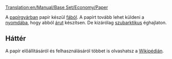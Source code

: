 [[Translation:en/Manual/Base Set/Economy/Paper]]

{{hu/Rakomány|név=Papír
|kép=Paper.png
|termeli=[[hu/Manual/Base Set/Economy/Papírgyár|papírgyár]] - kizárólag szubarktikus éghajlaton
|fogadja=[[hu/Manual/Base Set/Economy/Nyomda|nyomda]]
}}


A [[hu/Manual/Base Set/Economy/Papírgyár|papírgyárban]] papír készül [[hu/Manual/Base Set/Economy/Fa|fából]]. A papírt tovább lehet küldeni a [[hu/Manual/Base Set/Economy/Nyomda|nyomdába]], hogy abból [[hu/Manual/Base Set/Economy/Áru|árut]] készítsen. De kizárólag [[hu/Éghajlat#Szubarktikus|szubarktikus]] éghajlaton.


==Háttér==

A papír előállításáról és felhasználásáról többet is olvashatsz a [http://hu.wikipedia.org/wiki/Papír Wikipédián].

{{hu/Navbox Rakomány}}